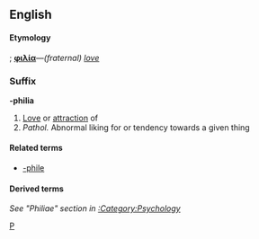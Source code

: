 ==English==

====Etymology====
{{Gr.}}; '''[[φιλία]]'''&mdash;''(fraternal) [[love]]''

===Suffix===
'''-philia'''
# [[Love]] or [[attraction]] of
# ''Pathol.'' Abnormal liking for or tendency towards a given thing

====Related terms====
* [[-phile]]

====Derived terms====
''See "Philiae" section in [[:Category:Psychology]]''

[[Category:English combining forms|P]]